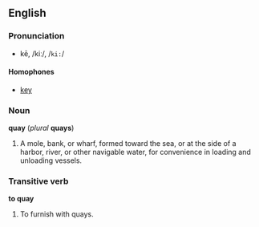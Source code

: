==English==
===Pronunciation===
*kē, /kiː/, /<tt>ki:</tt>/
====Homophones====
*[[key]]

===Noun===
'''quay''' (''plural'' '''quays''')

#A mole, bank, or wharf, formed toward the sea, or at the side of a harbor, river, or other navigable water, for convenience in loading and unloading vessels.

===Transitive verb===
'''to quay'''

#To furnish with quays.